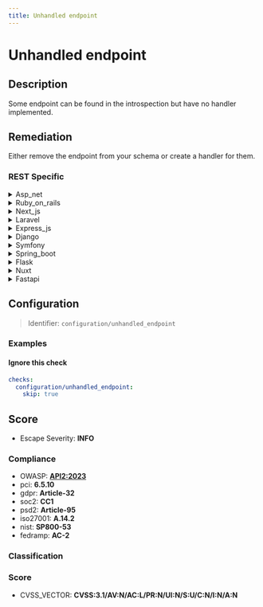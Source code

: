 ```yaml
---
title: Unhandled endpoint
---
```


# Unhandled endpoint

## Description

Some endpoint can be found in the introspection but have no handler implemented.


## Remediation

Either remove the endpoint from your schema or create a handler for them.



### REST Specific

<details>
    <summary>Asp_net</summary>

Ensure that all endpoints defined in the API are properly handled in the ASP.NET routing configuration. Implement appropriate action methods in the controllers for each endpoint, and if an endpoint should not be available, remove it from the API routing table or return a 'Not Implemented' status code.

</details>

<details>
    <summary>Ruby_on_rails</summary>

Ensure that all routes defined in the Rails application have corresponding controller actions implemented. Use route constraints to limit unexpected routes and provide a catch-all route at the bottom of your routes file to handle unmatched requests with a custom 404 error page.

</details>

<details>
    <summary>Next_js</summary>

Ensure that all endpoints defined in the API are properly handled in the Next.js pages or API routes. Implement appropriate request handlers for each endpoint or remove unused endpoints from the introspection system to prevent potential security vulnerabilities.

</details>

<details>
    <summary>Laravel</summary>

Ensure that all routes defined in the Laravel application have corresponding controller methods implemented. Use route:list command to review registered routes and verify that each one has an appropriate handler. Implement middleware to catch any unhandled routes and provide a default response or redirect to a known route.

</details>

<details>
    <summary>Express_js</summary>

Ensure that all defined routes in your Express.js application have corresponding route handlers. For any unhandled endpoints, implement a catch-all route handler to return an appropriate error message, such as 404 Not Found, to the client. Additionally, consider using middleware for logging and monitoring to track these unhandled endpoints and take corrective actions.

</details>

<details>
    <summary>Django</summary>

Ensure that all endpoints defined in your Django application's URL configurations have corresponding view functions or classes implemented. Use Django's built-in 404 error handling to catch any unhandled endpoints and provide a user-friendly error page.

</details>

<details>
    <summary>Symfony</summary>

Ensure that all endpoints defined in the routing configuration have corresponding controller actions implemented. Use Symfony's debug:router console command to list all registered routes and verify that each one is handled properly. If an endpoint is not needed, remove it from the routing configuration to prevent unintended access.

</details>

<details>
    <summary>Spring_boot</summary>

Ensure that all endpoints defined in the Spring Boot application are mapped to appropriate handler methods. If an endpoint is discovered during introspection without a corresponding handler, implement the necessary @RequestMapping or specific mapping annotations like @GetMapping, @PostMapping, etc., to handle the request properly. Additionally, consider using a global @ControllerAdvice to handle unmapped endpoints and provide a default response.

</details>

<details>
    <summary>Flask</summary>

Ensure that all endpoints defined in the Flask application have corresponding view functions. Use the `@app.route` decorator to map URLs to view functions and return appropriate responses. If an endpoint should not be accessible, remove it from the URL map or implement a handler that returns a 404 or 403 status code. Regularly review your routing table and update the handlers as necessary to prevent unhandled endpoints.

</details>

<details>
    <summary>Nuxt</summary>

Ensure that all defined routes in your Nuxt.js application have corresponding page components or server middleware to handle the requests. If an endpoint is not meant to be accessible, remove it from the configuration or set up a catch-all route to handle undefined paths and provide a proper response, such as a 404 error page.

</details>

<details>
    <summary>Fastapi</summary>

Ensure that all endpoints defined in the API documentation are implemented with corresponding request handlers in the FastAPI application. For any endpoints that are currently unhandled, create appropriate route functions with the @app.route decorator, specifying the path, HTTP method, and request handling logic. Additionally, consider implementing a default route handler for undefined routes to return a 404 error with a clear message indicating that the endpoint is not available.

</details>

## Configuration

> Identifier: `configuration/unhandled_endpoint`



### Examples



#### Ignore this check

```yaml
checks:
  configuration/unhandled_endpoint:
    skip: true
```




## Score

- Escape Severity: **<span className="info-severityom">INFO</span>**

### Compliance

- OWASP: **[API2:2023](https://github.com/OWASP/API-Security/blob/master/editions/2023/en/0xa2-broken-authentication.md)**
- pci: **6.5.10**
- gdpr: **Article-32**
- soc2: **CC1**
- psd2: **Article-95**
- iso27001: **A.14.2**
- nist: **SP800-53**
- fedramp: **AC-2**

### Classification






### Score

- CVSS_VECTOR: **CVSS:3.1/AV:N/AC:L/PR:N/UI:N/S:U/C:N/I:N/A:N**


